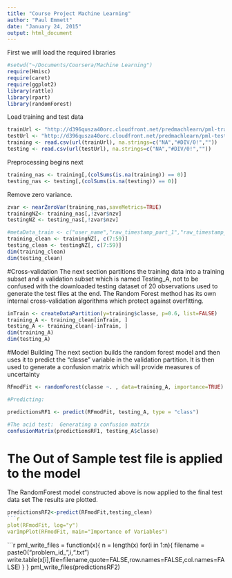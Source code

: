 ```yaml
---
title: "Course Project Machine Learning"
author: "Paul Emmett"
date: "January 24, 2015"
output: html_document
---
```


First we will load the required libraries
```r
#setwd("~/Documents/Coursera/Machine Learning")
require(Hmisc)
require(caret)
require(ggplot2)
library(rattle)
library(rpart)
library(randomForest)
```
Load training and test data

```r
trainUrl <- "http://d396qusza40orc.cloudfront.net/predmachlearn/pml-training.csv"
testUrl <- "http://d396qusza40orc.cloudfront.net/predmachlearn/pml-testing.csv"
training <- read.csv(url(trainUrl), na.strings=c("NA","#DIV/0!",""))
testing <- read.csv(url(testUrl), na.strings=c("NA","#DIV/0!",""))
```
Preprocessing begins next
```r
training_nas <- training[,(colSums(is.na(training)) == 0)]
testing_nas <- testing[,(colSums(is.na(testing)) == 0)]
```
Remove zero variance.
```r
zvar <- nearZeroVar(training_nas,saveMetrics=TRUE)
trainingNZ<- training_nas[,!zvar$nzv]
testingNZ <- testing_nas[,!zvar$nzv]
```
```r
#metaData_train <- c("user_name","raw_timestamp_part_1","raw_timestamp_part_2","cvtd_timestamp","num_window","problem_id")
training_clean <- trainingNZ[, c(7:59)]
testing_clean <- testingNZ[, c(7:59)]
dim(training_clean)
dim(testing_clean)

```
#Cross-validation
The next section partitions the training data into a training subset and a validation subset which is named Testing_A, not to be confused with the downloaded testing dataset of 20 observations used to generate the test files at the end.
The Random Forest method has its own internal cross-validation algorithms which protect against overfitting.
```r
inTrain <- createDataPartition(y=training$classe, p=0.6, list=FALSE)
training_A <- training_clean[inTrain, ]
testing_A <- training_clean[-inTrain, ]
dim(training_A)
dim(testing_A)
```
#Model Building
The next section builds the random forest model and then uses it to predict the "classe" variable in the validation partition.
It is then used to generate a confusion matrix which will provide measures of uncertainty

```r

RFmodFit <- randomForest(classe ~. , data=training_A, importance=TRUE)

#Predicting:

predictionsRF1 <- predict(RFmodFit, testing_A, type = "class")

#The acid test:  Generating a confusion matrix
confusionMatrix(predictionsRF1, testing_A$classe)
```
# The Out of Sample test file is applied to the model
The RandomForest model constructed above is now applied to the final test data set
The results are plotted.
```r
predictionsRF2<-predict(RFmodFit,testing_clean)
```r
plot(RFmodFit, log="y")
varImpPlot(RFmodFit, main="Importance of Variables")
```

```r
pml_write_files = function(x){
  n = length(x)
  for(i in 1:n){
    filename = paste0("problem_id_",i,".txt")
    write.table(x[i],file=filename,quote=FALSE,row.names=FALSE,col.names=FALSE)
  }
}
pml_write_files(predictionsRF2)

